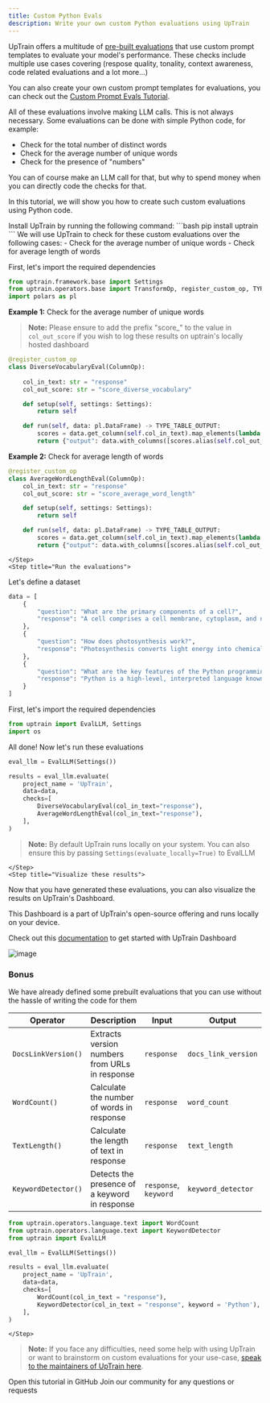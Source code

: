 ```yaml
---
title: Custom Python Evals
description: Write your own custom Python evaluations using UpTrain
---
```


UpTrain offers a multitude of [pre-built evaluations](https://docs.uptrain.ai/predefined-evaluations/overview) that use custom prompt templates to evaluate your model's performance.
These checks include multiple use cases covering (respose quality, tonality, context awareness, code related evaluations and a lot more...)

You can also create your own custom prompt templates for evaluations, you can check out the [Custom Prompt Evals Tutorial](https://github.com/uptrain-ai/uptrain/blob/main/examples/checks/custom/custom_prompt_evals.ipynb). 

All of these evaluations involve making LLM calls. This is not always necessary. Some evaluations can be done with simple Python code, for example: 
- Check for the total number of distinct words
- Check for the average number of unique words
- Check for the presence of "numbers"

You can of course make an LLM call for that, but why to spend money when you can directly code the checks for that.

In this tutorial, we will show you how to create such custom evaluations using Python code.


<Steps> 
    <Step title="Install UpTrain">
Install UpTrain by running the following command:
```bash
pip install uptrain
```
    </Step>
    <Step title="Define the custom evaluation">
We will use UpTrain to check for these custom evaluations over the following cases:
- Check for the average number of unique words
- Check for average length of words

First, let's import the required dependencies

```python
from uptrain.framework.base import Settings
from uptrain.operators.base import TransformOp, register_custom_op, TYPE_TABLE_OUTPUT
import polars as pl
```

**Example 1:** Check for the average number of unique words

> **Note:** Please ensure to add the prefix "score_" to the value in `col_out_score` if you wish to log these results on uptrain's locally hosted dashboard


```python
@register_custom_op
class DiverseVocabularyEval(ColumnOp):
    
    col_in_text: str = "response"
    col_out_score: str = "score_diverse_vocabulary"

    def setup(self, settings: Settings):
        return self

    def run(self, data: pl.DataFrame) -> TYPE_TABLE_OUTPUT:
        scores = data.get_column(self.col_in_text).map_elements(lambda s : round(len(set(s.split())) / len(s.split()), 2))
        return {"output": data.with_columns([scores.alias(self.col_out_score)])}
```

**Example 2:** Check for average length of words


```python
@register_custom_op
class AverageWordLengthEval(ColumnOp):
    col_in_text: str = "response"
    col_out_score: str = "score_average_word_length"

    def setup(self, settings: Settings):
        return self

    def run(self, data: pl.DataFrame) -> TYPE_TABLE_OUTPUT:
        scores = data.get_column(self.col_in_text).map_elements(lambda s : round(sum(map(lambda word: len(word), s.split())) / len(s.split()), 2))
        return {"output": data.with_columns([scores.alias(self.col_out_score)])}
```
    </Step>
    <Step title="Run the evaluations">
Let's define a dataset

```python
data = [
    {
        "question": "What are the primary components of a cell?",
        "response": "A cell comprises a cell membrane, cytoplasm, and nucleus. The cell membrane regulates substance passage, the cytoplasm contains organelles, and the nucleus houses genetic material."
    },
    {
        "question": "How does photosynthesis work?",
        "response": "Photosynthesis converts light energy into chemical energy in plants, algae, and some bacteria. Chlorophyll absorbs sunlight, synthesizing glucose from carbon dioxide and water, with oxygen released as a byproduct."
    },
    {
        "question": "What are the key features of the Python programming language?",
        "response": "Python is a high-level, interpreted language known for readability. It supports object-oriented, imperative, and functional programming with a large standard library, dynamic typing, and automatic memory management."
    }
]
```

First, let's import the required dependencies


```python
from uptrain import EvalLLM, Settings
import os
```

All done! Now let's run these evaluations


```python
eval_llm = EvalLLM(Settings())

results = eval_llm.evaluate(
    project_name = 'UpTrain',
    data=data,
    checks=[
        DiverseVocabularyEval(col_in_text="response"),
        AverageWordLengthEval(col_in_text="response"), 
    ],
)
```

> **Note:** By default UpTrain runs locally on your system. You can also ensure this by passing `Settings(evaluate_locally=True)` to EvalLLM

    </Step>
    <Step title="Visualize these results">
Now that you have generated these evaluations, you can also visualize the results on UpTrain's Dashboard.

This Dashboard is a part of UpTrain's open-source offering and runs locally on your device. 

Check out this [documentation](https://docs.uptrain.ai/dashboard/getting_started) to get started with UpTrain Dashboard

![image](https://github.com/uptrain-ai/uptrain/assets/43818888/5e788e81-8c46-48f7-8a77-5b08444418c5)

### Bonus

We have already defined some prebuilt evaluations that you can use without the hassle of writing the code for them

|Operator|Description|Input|Output|
|--|--|--|--|
|`DocsLinkVersion()`| Extracts version numbers from URLs in response|`response`|`docs_link_version`|
|`WordCount()`| Calculate the number of words in response|`response`|`word_count`|
|`TextLength()`| Calculate the length of text in response|`response`|`text_length`|
|`KeywordDetector()`| Detects the presence of a keyword in response|`response`, `keyword`|`keyword_detector`|


```python
from uptrain.operators.language.text import WordCount
from uptrain.operators.language.text import KeywordDetector
from uptrain import EvalLLM

eval_llm = EvalLLM(Settings())

results = eval_llm.evaluate(
    project_name = 'UpTrain',
    data=data,
    checks=[
        WordCount(col_in_text = "response"),
        KeywordDetector(col_in_text = "response", keyword = 'Python'), 
    ],
)
```
    </Step>
</Steps>

> **Note:**  If you face any difficulties, need some help with using UpTrain or want to brainstorm on custom evaluations for your use-case, [speak to the maintainers of UpTrain here](https://calendly.com/uptrain-sourabh/30min).
 
<CardGroup cols={2}>
  <Card
    title="Tutorial"
    href="https://colab.research.google.com/github/uptrain-ai/uptrain/blob/main/examples/checks/custom/custom_evals.ipynb"
    icon="github"
    color="#808080"
  >
    Open this tutorial in GitHub
  </Card>
  <Card
    title="Have Questions?"
    href="https://join.slack.com/t/uptraincommunity/shared_invite/zt-1yih3aojn-CEoR_gAh6PDSknhFmuaJeg"
    icon="slack"
    color="#808080"
  >
    Join our community for any questions or requests
  </Card>
</CardGroup>
